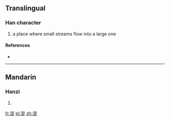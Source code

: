 ==Translingual==

===Han character===
{{Han char|rn=85|rad=水|as=11|sn=14|four=3818<sub>1</sub>|canj=水竹人人 (EHOO)}}

# a place where small streams flow into a large one

====References====
* {{Han ref|kx=0645.120|dkj=18119|dj=1054.050|hdz=31725.080|uh=6F0E|ud=28430|bh=E2AC|bd=58028}}

----

==Mandarin==

===Hanzi===
{{cmn-hanzi|pin=[[cóng]] ([[cong2]])|wg=ts'ung<sup>2</sup>}}

# {{defn|Mandarin|sort=水11}}

[[fr:漎]]
[[pl:漎]]
[[zh:漎]]